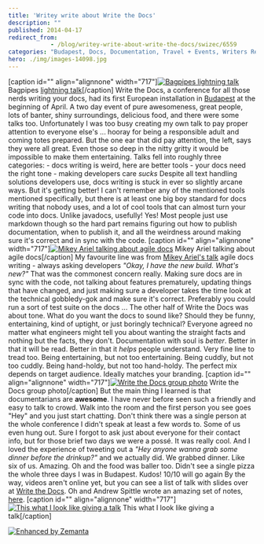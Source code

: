 ```yaml
---
title: 'Writey write about Write the Docs'
description: ""
published: 2014-04-17
redirect_from: 
            - /blog/writey-write-about-write-the-docs/swizec/6559
categories: "Budapest, Docs, Documentation, Travel + Events, Writers Resources"
hero: ./img/images-14098.jpg
---
```

\[caption id=&quot;&quot; align=&quot;alignnone&quot; width=&quot;717&quot;][![Bagpipes lightning talk](./img/images-14098.jpg "Bagpipes lightning talk")](https://www.flickr.com/photos/122201294@N05/13619435963/in/photostream/) Bagpipes [lightning talk](http://en.wikipedia.org/wiki/Lightning_talk "Lightning talk")\[/caption] Write the Docs, a conference for all those nerds writing your docs, had its first European installation in [Budapest](<http://maps.google.com/maps?ll=47.4719444444,19.0502777778&amp;spn=0.1,0.1&amp;q=47.4719444444,19.0502777778 (Budapest)&amp;t=h> "Budapest") at the beginning of April. A two day event of pure awesomeness, great people, lots of banter, shiny surroundings, delicious food, and there were some talks too. Unfortunately I was too busy creating my own talk to pay proper attention to everyone else&#x27;s ... hooray for being a responsible adult and coming totes prepared. But the one ear that did pay attention, the left, says they were all great. Even those so deep in the nitty gritty it would be impossible to make them entertaining. Talks fell into roughly three categories: - docs writing is weird, here are better tools - your docs need the right tone - making developers care _sucks_ Despite all text handling solutions developers use, docs writing is stuck in ever so slightly arcane ways. But it&#x27;s getting better! I can&#x27;t remember any of the mentioned tools mentioned specifically, but there is at least one big boy standard for docs writing that nobody uses, and a lot of cool tools that can almost turn your code into docs. Unlike javadocs, usefully! Yes! Most people just use markdown though so the hard part remains figuring out how to publish documentation, when to publish it, and all the weirdness around making sure it&#x27;s correct and in sync with the code. \[caption id=&quot;&quot; align=&quot;alignnone&quot; width=&quot;717&quot;][![Mikey Ariel talking about agile docs](./img/images-14099.jpg "Mikey Ariel talking about agile docs")](https://www.flickr.com/photos/an3ssen/13564644644/in/set-72157643227881314/) Mikey Ariel talking about agile docs\[/caption] My favourite line was from [Mikey Ariel&#x27;s talk](http://docs.writethedocs.org/2014/eu/talks/#mikey-ariel-your-personal-tech-writing-agile-manifesto-or-scrum-is-not-a-4-character-word) agile docs writing - always asking developers _&quot;Okay, I have the new build. What&#x27;s new?&quot;_ That was the commonest concern really. Making sure docs are in sync with the code, not talking about features prematurely, updating things that have changed, and just making sure a developer takes the time look at the technical gobbledy-gok and make sure it&#x27;s correct. Preferably you could run a sort of test suite on the docs ... The other half of Write the Docs was about tone. What do you want the docs to sound like? Should they be funny, entertaining, kind of uptight, or just boringly technical? Everyone agreed no matter what engineers might tell you about wanting the straight facts and nothing but the facts, they don&#x27;t. Documentation with soul is _better_. Better in that it will be read. Better in that it _helps_ people understand. Very fine line to tread too. Being entertaining, but not too entertaining. Being cuddly, but not too cuddly. Being hand-holdy, but not too hand-holdy. The perfect mix depends on target audience. Ideally matches your branding. \[caption id=&quot;&quot; align=&quot;alignnone&quot; width=&quot;717&quot;][![Write the Docs group photo](./img/images-14100.jpg "Write the Docs group photo")](https://www.flickr.com/photos/122201294@N05/13618999433/) Write the Docs group photo\[/caption] But the main thing I learned is that documentarians are **awesome**. I have never before seen such a friendly and easy to talk to crowd. Walk into the room and the first person you see goes &quot;Hey&quot; and you just start chatting. Don&#x27;t think there was a single person at the whole conference I didn&#x27;t speak at least a few words to. Some of us even hung out. Sure I forgot to ask just about everyone for their contact info, but for those brief two days we were a possé. It was really cool. And I loved the experience of tweeting out a _&quot;Hey anyone wanna grab some dinner before the drinkup?&quot;_ and we actually did. We grabbed dinner. Like six of us. Amazing. Oh and the food was baller too. Didn&#x27;t see a single pizza the whole three days I was in Budapest. Kudos! 10/10 will go again By the way, videos aren&#x27;t online yet, but you can see a list of talk with slides over at [Write the Docs](http://docs.writethedocs.org/2014/eu/talks/). Oh and Andrew Spittle wrote an amazing set of notes, [here](http://andrewspittle.com/). \[caption id=&quot;&quot; align=&quot;alignnone&quot; width=&quot;717&quot;][![This what I look like giving a talk](./img/images-14102.jpg "This what I look like giving a talk")](https://www.flickr.com/photos/122201294@N05/13619010263/in/photostream/) This what I look like giving a talk\[/caption]

[![Enhanced by Zemanta](http://img.zemanta.com/zemified_e.png?x-id=14ae67ee-aaa1-4867-aa04-26a09ecc0204)](http://www.zemanta.com/?px "Enhanced by Zemanta")